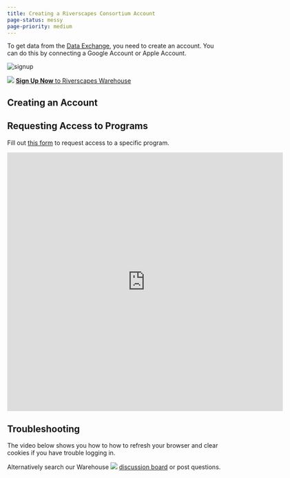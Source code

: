 ```yaml
---
title: Creating a Riverscapes Consortium Account
page-status: messy
page-priority: medium
---
```


To get data from the [Data Exchange](http://data.riverscapes.net), you need to create an account. You can do this by connecting a Google Account or Apple Account. 


![signup](/img/data-exchange/data-exchange-sign-up-screenshot.png)

<img src="/images/data/RiverscapesWarehouseCloud_32png.png" to="http://data.riverscapes.net" noWrap /> [**Sign Up Now** to Riverscapes Warehouse](http://data.riverscapes.net)

## Creating an Account

<YouTubeEmbed videoId="Ac1FwBzsig4" />

## Requesting Access to Programs

Fill out [this form](https://forms.gle/pXwXytzMCK4a3xj29) to request access to a specific program.

<iframe src="https://docs.google.com/forms/d/e/1FAIpQLSctgJs3PbzJF5U-MvcV_2p9jRXkiOhT0Q7yK6PfCAauTtgy1Q/viewform?embedded=true" width="640" height="600" frameborder="0" marginheight="0" marginwidth="0">Loading…</iframe>

##  Troubleshooting

The video below shows you how to how to refresh your browser and clear cookies if you have trouble logging in.

<YouTubeEmbed videoId="Or3Gr7z5eA4" />

Alternatively search our Warehouse <img src="/images/data/RiverscapesWarehouseCloud_32png.png" to="https://github.com/Riverscapes/riverscapes-website/discussions/categories/riverscapes-warehouse" noWrap/> [discussion board](https://github.com/Riverscapes/riverscapes-website/discussions/categories/riverscapes-warehouse)  or post questions.

